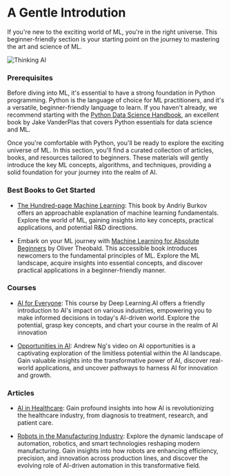 # A Gentle Introdution

If you're new to the exciting world of ML, you're in the right universe. This beginner-friendly section is your starting point on the journey to mastering the art and science of ML.

![Thinking AI](public/static/img/maths.png)

### Prerequisites
Before diving into ML, it's essential to have a strong foundation in Python programming. Python is the language of choice for ML practitioners, and it's a versatile, beginner-friendly language to learn. If you haven't already, we recommend starting with the [Python Data Science Handbook](https://jakevdp.github.io/PythonDataScienceHandbook/), an excellent book by Jake VanderPlas that covers Python essentials for data science and ML.

Once you're comfortable with Python, you'll be ready to explore the exciting universe of ML. In this section, you'll find a curated collection of articles, books, and resources tailored to beginners. These materials will gently introduce the key ML concepts, algorithms, and techniques, providing a solid foundation for your journey into the realm of AI.

### Best Books to Get Started

- [The Hundred-page Machine Learning](https://github.com/severus27/ML-books/blob/main/The%20Hundred-Page%20Machine%20Learning%20Book/The%20Hundred-Page%20Machine%20Learning%20Book%20by%20Andriy%20Burkov.md): This book by Andriy Burkov offers an approachable explanation of machine learning fundamentals. Explore the world of ML, gaining insights into key concepts, practical applications, and potential R&D directions.

- Embark on your ML journey with [Machine Learning for Absolute Beginners](https://bmansoori.ir/book/Machine%20Learning%20For%20Absolute%20Beginners.pdf) by Oliver Theobald. This accessible book introduces newcomers to the fundamental principles of ML. Explore the ML landscape, acquire insights into essential concepts, and discover practical applications in a beginner-friendly manner.


### Courses

- [AI for Everyone](https://www.deeplearning.ai/courses/ai-for-everyone/): This course by  Deep Learning.AI offers a friendly introduction to AI's impact on various industries, empowering you to make informed decisions in today's AI-driven world. Explore the potential, grasp key concepts, and chart your course in the realm of AI innovation

- [Opportunities in AI](https://www.youtube.com/watch?v=5p248yoa3oE&t=105s): Andrew Ng's video on AI opportunities is a captivating exploration of the limitless potential within the AI landscape. Gain valuable insights into the transformative power of AI, discover real-world applications, and uncover pathways to harness AI for innovation and growth.

### Articles

- [AI in Healthcare](https://www.ncbi.nlm.nih.gov/pmc/articles/PMC8285156/): Gain profound insights into how AI is revolutionizing the healthcare industry, from diagnosis to treatment, research, and patient care.

- [Robots in the Manufacturing Industry](https://www.wevolver.com/article/robots-in-the-manufacturing-industry-types-and-applications): Explore the dynamic landscape of automation, robotics, and smart technologies reshaping modern manufacturing. Gain insights into how robots are enhancing efficiency, precision, and innovation across production lines, and discover the evolving role of AI-driven automation in this transformative field.